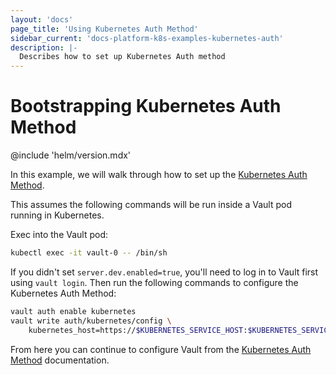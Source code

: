 ```yaml
---
layout: 'docs'
page_title: 'Using Kubernetes Auth Method'
sidebar_current: 'docs-platform-k8s-examples-kubernetes-auth'
description: |-
  Describes how to set up Kubernetes Auth method
---
```


# Bootstrapping Kubernetes Auth Method

@include 'helm/version.mdx'

In this example, we will walk through how to set up the [Kubernetes Auth Method](/vault/docs/auth/kubernetes).

This assumes the following commands will be run inside a Vault pod running in Kubernetes.

Exec into the Vault pod:

```bash
kubectl exec -it vault-0 -- /bin/sh
```

If you didn't set `server.dev.enabled=true`, you'll need to log in to Vault first using `vault login`.
Then run the following commands to configure the Kubernetes Auth Method:

```bash
vault auth enable kubernetes
vault write auth/kubernetes/config \
    kubernetes_host=https://$KUBERNETES_SERVICE_HOST:$KUBERNETES_SERVICE_PORT
```

From here you can continue to configure Vault from the [Kubernetes Auth Method](/vault/docs/auth/kubernetes) documentation.

